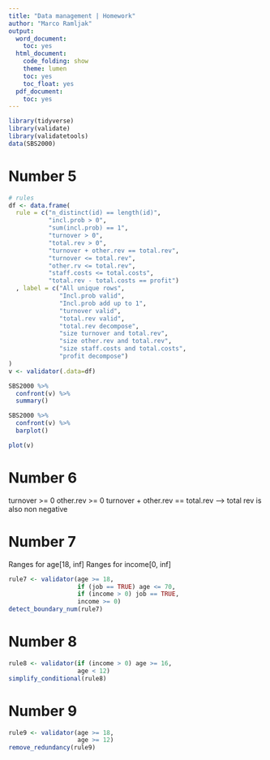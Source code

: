 ```yaml
---
title: "Data management | Homework"
author: "Marco Ramljak"
output:
  word_document:
    toc: yes
  html_document:
    code_folding: show
    theme: lumen
    toc: yes
    toc_float: yes
  pdf_document:
    toc: yes
---
```


```r
library(tidyverse)
library(validate)
library(validatetools)
data(SBS2000)
```

# Number 5
```r
# rules
df <- data.frame(
  rule = c("n_distinct(id) == length(id)",
           "incl.prob > 0",
           "sum(incl.prob) == 1",
           "turnover > 0",
           "total.rev > 0",
           "turnover + other.rev == total.rev",
           "turnover <= total.rev",
           "other.rv <= total.rev",
           "staff.costs <= total.costs",
           "total.rev - total.costs == profit")
  , label = c("All unique rows",
              "Incl.prob valid",
              "Incl.prob add up to 1",
              "turnover valid",
              "total.rev valid",
              "total.rev decompose",
              "size turnover and total.rev",
              "size other.rev and total.rev",
              "size staff.costs and total.costs",
              "profit decompose")
)
v <- validator(.data=df)

SBS2000 %>% 
  confront(v) %>% 
  summary()

SBS2000 %>% 
  confront(v) %>% 
  barplot()

plot(v)
```
# Number 6
turnover >= 0 
other.rev >= 0 
turnover + other.rev == total.rev
--> total rev is also non negative 

# Number 7
Ranges for age[18, inf]
Ranges for income[0, inf]
```r
rule7 <- validator(age >= 18, 
                   if (job == TRUE) age <= 70,
                   if (income > 0) job == TRUE,
                   income >= 0)
detect_boundary_num(rule7)
```

# Number 8
```r
rule8 <- validator(if (income > 0) age >= 16,
                   age < 12)
simplify_conditional(rule8)
```
# Number 9
```r
rule9 <- validator(age >= 18,
                   age >= 12)
remove_redundancy(rule9)
```

